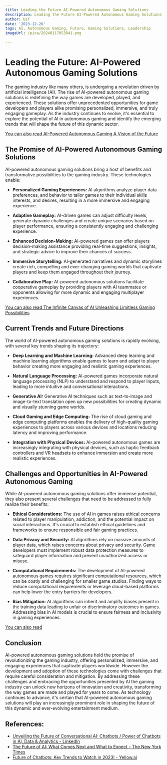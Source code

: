 ```yaml
---
title: Leading the Future AI-Powered Autonomous Gaming Solutions
description: Leading the Future AI-Powered Autonomous Gaming Solutions
author: Usf
date: '2023-12-26'
tags: AI, Autonomous Gaming, Future, Gaming Solutions, Leadership
imageUrl: /pixa/20240117053841.png

---
```

# Leading the Future: AI-Powered Autonomous Gaming Solutions

The gaming industry like many others, is undergoing  a  revolution driven by artificial intelligence (AI). The rise of  AI-powered autonomous gaming solutions is redefining the way games are developed, played, and experienced.  These solutions  offer unprecedented opportunities for game developers and players alike promising personalized, immersive, and truly engaging gameplay. As the industry continues  to evolve, it's essential to explore the potential of AI in autonomous gaming  and identify the emerging trends that will shape the future of this dynamic sector.

[You can also read AI-Powered Autonomous Gaming A Vision of the Future](AI-Powered%20Autonomous%20Gaming%20A%20Vision%20of%20the%20Future)


## The Promise of AI-Powered Autonomous Gaming Solutions

AI-powered autonomous gaming solutions bring a host of benefits and  transformative possibilities to the gaming industry. These technologies enable:

- **Personalized Gaming Experiences:** AI algorithms  analyze player data  preferences, and behavior to tailor games to their individual skills interests, and desires, resulting in a  more immersive and engaging experience.

- **Adaptive Gameplay:** AI-driven games can adjust  difficulty levels, generate dynamic challenges and create unique scenarios based on player performance, ensuring a consistently engaging and  challenging experience.

- **Enhanced Decision-Making:** AI-powered games can offer players decision-making assistance providing real-time suggestions, insights, and strategic advice to improve their chances of success.

- **Immersive Storytelling:** AI-generated narratives and dynamic storylines create  rich, compelling  and ever-changing  gaming worlds that captivate  players and  keep them engaged  throughout their journey.

- **Collaborative Play:** AI-powered  autonomous solutions facilitate  cooperative gameplay by providing  players with AI teammates or opponents allowing for more dynamic and engaging  multiplayer experiences.

[You can also  read The Infinite Canvas of AI Unleashing Limitless Gaming Possibilities](The%20Infinite%20Canvas%20of%20AI%20Unleashing%20Limitless%20Gaming%20Possibilities)


## Current Trends and Future Directions

The world of AI-powered autonomous gaming solutions is rapidly evolving, with several  key trends shaping its trajectory:

- **Deep Learning and Machine Learning:** Advanced deep learning and  machine learning algorithms enable  games to learn and adapt to player behavior creating more  engaging  and realistic gaming experiences.

- **Natural Language Processing:** AI-powered games incorporate natural language processing (NLP) to understand and respond to player  inputs, leading to more intuitive and conversational interactions.

- **Generative  AI:** Generative AI techniques such as text-to-image and image-to-text translation open up new possibilities for creating dynamic and visually stunning game worlds.

- **Cloud Gaming and  Edge Computing:** The rise of cloud gaming and edge computing  platforms enables the delivery of  high-quality gaming experiences to players across various devices and locations reducing latency and improving performance.

- **Integration with Physical Devices:** AI-powered  autonomous games are  increasingly integrating with physical devices, such as haptic feedback controllers  and VR  headsets to enhance immersion and create more  realistic experiences.

## Challenges and Opportunities in  AI-Powered Autonomous Gaming

While AI-powered autonomous gaming solutions offer immense potential, they also present several challenges that need to  be addressed to fully realize their benefits:

-  **Ethical Considerations:** The use of AI in games raises ethical concerns related to player manipulation, addiction, and the potential impact on social interactions. It's crucial to establish ethical guidelines and frameworks to ensure  responsible and fair gaming practices.

- **Data Privacy and Security:**  AI algorithms rely on massive amounts of  player data, which raises concerns about privacy and  security.  Game developers  must implement robust data protection measures to safeguard player information and prevent  unauthorized access or misuse.

- **Computational Requirements:** The development of AI-powered autonomous games requires significant computational resources, which can be costly and challenging for smaller  game studios.  Finding ways to reduce computational requirements or leverage cloud-based platforms can  help lower the entry barriers for  developers.

- **Bias  Mitigation:** AI algorithms can inherit and amplify biases  present in the training  data leading to unfair or discriminatory outcomes in games. Addressing bias in AI models is crucial to ensure fairness and inclusivity in gaming experiences.

[You can also read ]()


## Conclusion

AI-powered autonomous gaming solutions hold  the promise of revolutionizing the  gaming  industry, offering personalized, immersive, and engaging experiences  that captivate players worldwide. However the development and adoption of these technologies come with challenges that require careful consideration and  mitigation. By addressing these  challenges and embracing the opportunities presented by AI the gaming  industry can  unlock new horizons of innovation and  creativity, transforming the way games are made and played for years to come. As technology continues to advance, it's  certain that AI-powered autonomous gaming  solutions will  play an increasingly prominent  role in shaping the future of this dynamic and  ever-evolving entertainment medium.

## References:
- [Unveiling the Future of Conversational AI: Chatbots / Power of Chatbots in AI, Data & Analytics - LinkedIn](https://www.linkedin.com/pulse/unveiling-future-conversational-ai-chatbots-power-data-jha)
- [The Future of AI: What Comes Next and What to Expect - The New York Times](https://www.nytimes.com/2023/03/31/technology/ai-chatbots-benefits-dangers.html)
- [Future of Chatbots: Key Trends to Watch in 2023! - Yellow.ai](https://yellow.ai/blog/future-of-chatbots/)
